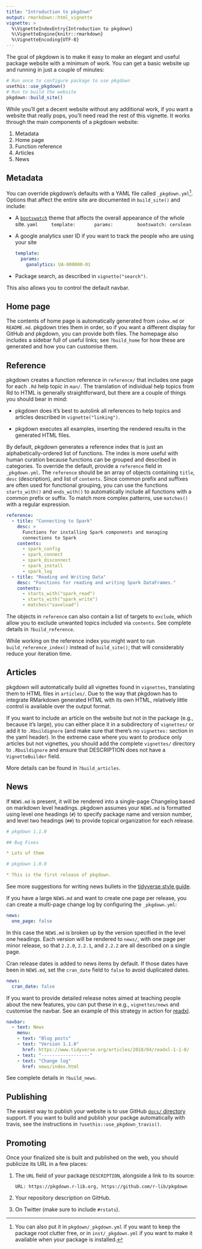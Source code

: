 ```yaml
---
title: "Introduction to pkgdown"
output: rmarkdown::html_vignette
vignette: >
  %\VignetteIndexEntry{Introduction to pkgdown}
  %\VignetteEngine{knitr::rmarkdown}
  %\VignetteEncoding{UTF-8}
---
```


The goal of pkgdown is to make it easy to make an elegant and useful package website with a minimum of work. You can get a basic website up and running in just a couple of minutes:

```r
# Run once to configure package to use pkgdown
usethis::use_pkgdown()
# Run to build the website
pkgdown::build_site()
```

While you'll get a decent website without any additional work, if you want a website that really pops, you'll need read the rest of this vignette. It works through the main components of a pkgdown website:

1. Metadata
1. Home page
1. Function reference
1. Articles
1. News

## Metadata

You can override pkgdown's defaults with a YAML file called `_pkgdown.yml`[^other-locations]. Options that affect the entire site are documented in `build_site()` and include:

*   A [`bootswatch`](https://bootswatch.com) theme that affects the overall
    appearance of the whole site. 
    ```yaml
    template:
      params:
        bootswatch: cerulean
    ```

*   A google analytics user ID if you want to track the people who are using your
    site

    ```yaml
    template:
      params:
        ganalytics: UA-000000-01
    ```

*   Package search, as described in `vignette("search")`.

This also allows you to control the default navbar.

[^other-locations]: You can also put it in `pkgdown/_pkgdown.yml` if you want to keep the package root clutter free, or in `inst/_pkgdown.yml` if you want to make it available when your package is installed.

## Home page

The contents of home page is automatically generated from `index.md` or `README.md`. pkgdown tries them in order, so if you want a different display for GitHub and pkgdown, you can provide both files. The homepage also includes a sidebar full of useful links; see `?build_home` for how these are generated and how you can customise them.

## Reference

pkgdown creates a function reference in `reference/` that includes one page for each `.Rd` help topic in `man/`. The translation of individual help topics from Rd to HTML is generally straightforward, but there are a couple of things you should bear in mind:

* pkgdown does it's best to autolink all references to help topics and 
  articles described in `vignette("linking")`.
  
* pkgdown executes all examples, inserting the rendered results in the 
  generated HTML files.

By default, pkgdown generates a reference index that is just an alphabetically-ordered list of functions. The index is more useful with human curation because functions can be grouped and described in categories. To override the default, provide a `reference` field in `_pkgdown.yml`. The `reference` should be an array of objects containing `title`, `desc` (description), and list of `contents`. Since common prefix and suffixes are often used for functional grouping, you can use the functions `starts_with()` and `ends_with()` to automatically include all functions with a common prefix or suffix. To match more complex patterns, use `matches()` with a regular expression.

```yaml
reference:
  - title: "Connecting to Spark"
    desc: >
      Functions for installing Spark components and managing
      connections to Spark
    contents: 
      - spark_config
      - spark_connect
      - spark_disconnect
      - spark_install
      - spark_log
  - title: "Reading and Writing Data"
    desc: "Functions for reading and writing Spark DataFrames."
    contents:
      - starts_with("spark_read")
      - starts_with("spark_write")
      - matches("saveload")
```

The objects in `reference` can also contain a list of targets to `exclude`, which allow you to exclude unwanted topics included via `contents`. See complete details in `?build_reference`.

While working on the reference index you might want to run `build_reference_index()` instead of `build_site()`; that will considerably reduce your iteration time.

## Articles

pkgdown will automatically build all vignettes found in `vignettes`, translating them to HTML files in `articles/`. Due to the way that pkgdown has to integrate RMarkdown generated HTML with its own HTML, relatively little control is available over the output format.

If you want to include an article on the website but not in the package (e.g., because it's large), you can either place it in a subdirectory of `vignettes/` or add it to `.Rbuildignore` (and make sure that there's  no `vignettes:` section in the yaml header). In the extreme case where you want to produce only articles but not vignettes, you should add the complete `vignettes/` directory to `.Rbuildignore` and ensure that DESCRIPTION does not have a `VignetteBuilder` field.

More details can be found in `?build_articles`.

## News

If `NEWS.md` is present, it will be rendered into a single-page Changelog based on markdown level headings. pkgdown assumes your `NEWS.md` is formatted using level one headings (`#`) to specify package name and version number, and level two headings (`##`) to provide topical organization for each release.

```yaml
# pkgdown 1.1.0

## Bug Fixes

* Lots of them

# pkgdown 1.0.0

* This is the first release of pkgdown.
```

See more suggestions for writing news bullets in the [tidyverse style guide](https://style.tidyverse.org/news.html). 

If you have a large `NEWS.md` and want to create one page per release, you can create a multi-page change log by configuring the `_pkgdown.yml`:

```yaml
news:
  one_page: false
```

In this case the `NEWS.md` is broken up by the version specified in the level one headings. Each version will be rendered to `news/`, with one page per minor release, so that `2.2.0`, `2.2.1`, and `2.2.2` are all described on a single page.

Cran release dates is added to news items by default. If those dates have been in `NEWS.md`, set the `cran_date` field to `false` to avoid duplicated dates.

```yaml
news:
  cran_date: false
```

If you want to provide detailed release notes aimed at teaching people about the new features, you can put these in e.g., `vignettes/news` and customise the navbar. See an example of this strategy in action for [readxl](https://github.com/tidyverse/readxl/blob/master/_pkgdown.yml).

```yaml
navbar:
  - text: News
    menu:
    - text: "Blog posts"
    - text: "Version 1.1.0"
      href: https://www.tidyverse.org/articles/2018/04/readxl-1-1-0/
    - text: "------------------"
    - text: "Change log"
      href: news/index.html
```

See complete details in `?build_news`.

## Publishing

The easiest way to publish your website is to use GitHub [`docs/` directory][docs] support. If you want to build and publish your packge automatically with travis, see the instructions in `?usethis::use_pkgdown_travis()`.

## Promoting

Once your finalized site is built and published on the web, you should publicize its URL in a few places:

1. The `URL` field of your package `DESCRIPTION`, alongside a link to 
    its source:

    ```
    URL: https://pkgdown.r-lib.org, https://github.com/r-lib/pkgdown
    ```

1. Your repository description on GitHub.

1. On Twitter (make sure to include `#rstats`).

[docs]: https://help.github.com/articles/configuring-a-publishing-source-for-github-pages/#publishing-your-github-pages-site-from-a-docs-folder-on-your-master-branch
